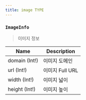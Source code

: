 ```yaml
---
title: image TYPE
---
```


### `ImageInfo`
> 이미지 정보

| Name | Description |
| -------- | -------- | 
| domain (Int!)  | 이미지 도메인    | 
| url (Int!)  | 이미지 Full URL | 
| width (Int!)  | 이미지 넓이  | 
| height (Int!)  | 이미지 높이  | 
